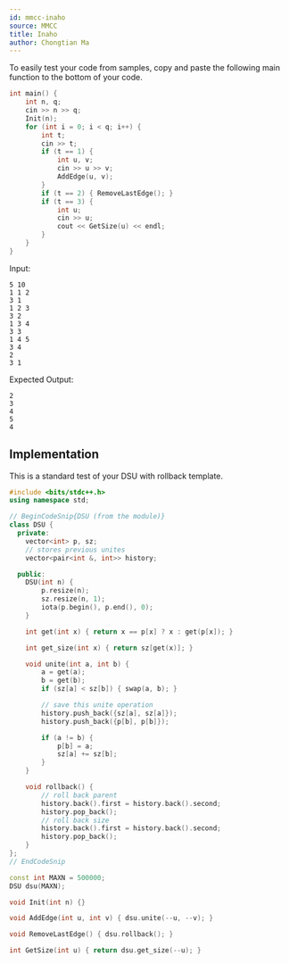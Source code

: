 ```yaml
---
id: mmcc-inaho
source: MMCC
title: Inaho
author: Chongtian Ma
---
```


<Info title="Samples">

To easily test your code from samples, copy and paste the following main function to the bottom of your code.

<LanguageSection>
<CPPSection>

```cpp
int main() {
	int n, q;
	cin >> n >> q;
	Init(n);
	for (int i = 0; i < q; i++) {
		int t;
		cin >> t;
		if (t == 1) {
			int u, v;
			cin >> u >> v;
			AddEdge(u, v);
		}
		if (t == 2) { RemoveLastEdge(); }
		if (t == 3) {
			int u;
			cin >> u;
			cout << GetSize(u) << endl;
		}
	}
}
```

</CPPSection>
</LanguageSection>

Input:
```
5 10
1 1 2
3 1
1 2 3
3 2
1 3 4
3 3
1 4 5
3 4
2
3 1
```

Expected Output:
```
2
3
4
5
4
```

</Info>

## Implementation

This is a standard test of your DSU with rollback template.

<LanguageSection>
<CPPSection>

```cpp
#include <bits/stdc++.h>
using namespace std;

// BeginCodeSnip{DSU (from the module)}
class DSU {
  private:
	vector<int> p, sz;
	// stores previous unites
	vector<pair<int &, int>> history;

  public:
	DSU(int n) {
		p.resize(n);
		sz.resize(n, 1);
		iota(p.begin(), p.end(), 0);
	}

	int get(int x) { return x == p[x] ? x : get(p[x]); }

	int get_size(int x) { return sz[get(x)]; }

	void unite(int a, int b) {
		a = get(a);
		b = get(b);
		if (sz[a] < sz[b]) { swap(a, b); }

		// save this unite operation
		history.push_back({sz[a], sz[a]});
		history.push_back({p[b], p[b]});

		if (a != b) {
			p[b] = a;
			sz[a] += sz[b];
		}
	}

	void rollback() {
		// roll back parent
		history.back().first = history.back().second;
		history.pop_back();
		// roll back size
		history.back().first = history.back().second;
		history.pop_back();
	}
};
// EndCodeSnip

const int MAXN = 500000;
DSU dsu(MAXN);

void Init(int n) {}

void AddEdge(int u, int v) { dsu.unite(--u, --v); }

void RemoveLastEdge() { dsu.rollback(); }

int GetSize(int u) { return dsu.get_size(--u); }
```

</CPPSection>
</LanguageSection>
